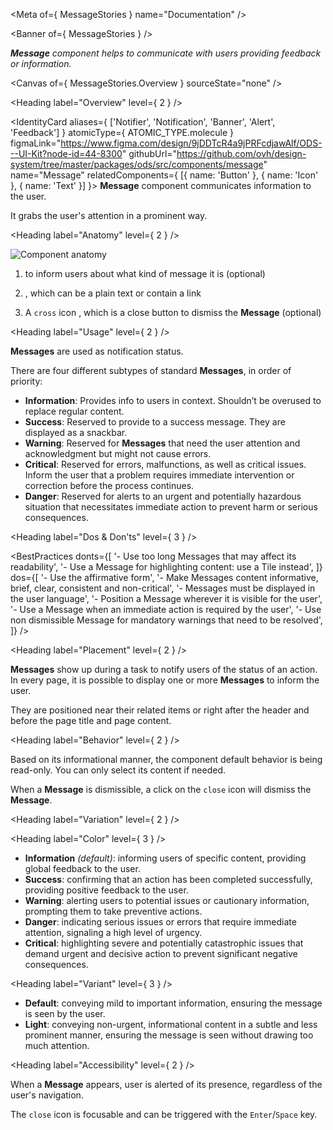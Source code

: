 
<Meta of={ MessageStories } name="Documentation" />

<Banner of={ MessageStories } />

_**Message** component helps to communicate with users providing feedback or information._

<Canvas of={ MessageStories.Overview } sourceState="none" />

<Heading label="Overview" level={ 2 } />

<IdentityCard aliases={ ['Notifier', 'Notification', 'Banner', 'Alert', 'Feedback'] }
              atomicType={ ATOMIC_TYPE.molecule }
              figmaLink="https://www.figma.com/design/9jDDTcR4a9jPRFcdjawAlf/ODS---UI-Kit?node-id=44-8300"
              githubUrl="https://github.com/ovh/design-system/tree/master/packages/ods/src/components/message"
              name="Message"
              relatedComponents={ [{ name: 'Button' }, { name: 'Icon' }, { name: 'Text' }] }>
  **Message** component communicates information to the user.

  It grabs the user's attention in a prominent way.
</IdentityCard>

<Heading label="Anatomy" level={ 2 } />

![Component anatomy](components/message/anatomy.png "Component anatomy")

1. <StorybookLink kind="ODS Components/Icon" label="Icon" story="Documentation" /> to inform users about what kind of message it is (optional)

2. <StorybookLink kind="ODS Components/Text" label="Text" story="Documentation" />, which can be a plain text or contain a link

3. A `cross` icon <StorybookLink kind="ODS Components/Button" label="Button" story="Documentation" />, which is a close button to dismiss the **Message** (optional)

<Heading label="Usage" level={ 2 } />

**Messages** are used as notification status.

There are four different subtypes of standard **Messages**, in order of priority:

- **Information**: Provides info to users in context. Shouldn’t be overused to replace regular content.
- **Success**: Reserved to provide to a success message. They are displayed as a snackbar.
- **Warning**: Reserved for **Messages** that need the user attention and acknowledgment but might not cause errors.
- **Critical**: Reserved for errors, malfunctions, as well as critical issues. Inform the user that a problem requires immediate intervention or correction before the process continues.
- **Danger**: Reserved for alerts to an urgent and potentially hazardous situation that necessitates immediate action to prevent harm or serious consequences.

<Heading label="Dos & Don'ts" level={ 3 } />

<BestPractices
  donts={[
    '- Use too long Messages that may affect its readability',
    '- Use a Message for highlighting content: use a Tile instead',
  ]}
  dos={[
    '- Use the affirmative form',
    '- Make Messages content informative, brief, clear, consistent and non-critical',
    '- Messages must be displayed in the user language',
    '- Position a Message wherever it is visible for the user',
    '- Use a Message when an immediate action is required by the user',
    '- Use non dismissible Message for mandatory warnings that need to be resolved',
  ]}
/>

<Heading label="Placement" level={ 2 } />

**Messages** show up during a task to notify users of the status of an action. In every page, it is possible to display one or more **Messages** to inform the user.

They are positioned near their related items or right after the header and before the page title and page content.

<Heading label="Behavior" level={ 2 } />

Based on its informational manner, the component default behavior is being read-only. You can only select its content if needed.

When a **Message** is dismissible, a click on the `close` icon <StorybookLink kind="ODS Components/Button" label="Button" story="Documentation" /> will dismiss the **Message**.

<Heading label="Variation" level={ 2 } />

<Heading label="Color" level={ 3 } />

- **Information** _(default)_: informing users of specific content, providing global feedback to the user.
- **Success**: confirming that an action has been completed successfully, providing positive feedback to the user.
- **Warning**: alerting users to potential issues or cautionary information, prompting them to take preventive actions.
- **Danger**: indicating serious issues or errors that require immediate attention, signaling a high level of urgency.
- **Critical**: highlighting severe and potentially catastrophic issues that demand urgent and decisive action to prevent significant negative consequences.

<Heading label="Variant" level={ 3 } />

- **Default**: conveying mild to important information, ensuring the message is seen by the user.
- **Light**: conveying non-urgent, informational content in a subtle and less prominent manner, ensuring the message is seen without drawing too much attention.

<Heading label="Accessibility" level={ 2 } />

When a **Message** appears, user is alerted of its presence, regardless of the user's navigation.

The `close` icon <StorybookLink kind="ODS Components/Button" label="Button" story="Documentation" /> is focusable and can be triggered with the `Enter`/`Space` key.
